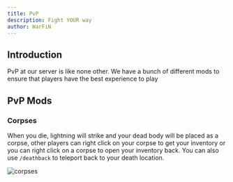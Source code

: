 ```yaml
---
title: PvP
description: Fight YOUR way
author: WarFiN
---
```


## Introduction

PvP at our server is like none other. We have a bunch of different mods to ensure that players have the best experience to play

## PvP Mods

### Corpses

When you die, lightning will strike and your dead body will be placed as a corpse, other players can right click on your corpse to get your inventory or you can right click on a corpse to open your inventory back. You can also use ```/deathback``` to teleport back to your death location.

![corpses](https://github.com/WarFiN123/docs-bugattipvp/blob/main/contents/docs/usage/pvp/corpse.png?raw=true)